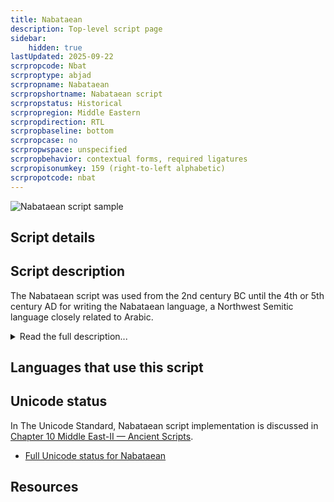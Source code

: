 ```yaml
---
title: Nabataean
description: Top-level script page
sidebar:
    hidden: true
lastUpdated: 2025-09-22
scrpropcode: Nbat
scrproptype: abjad
scrpropname: Nabataean
scrpropshortname: Nabataean script
scrpropstatus: Historical
scrpropregion: Middle Eastern
scrpropdirection: RTL
scrpropbaseline: bottom
scrpropcase: no
scrpropwspace: unspecified
scrpropbehavior: contextual forms, required ligatures
scrpropisonumkey: 159 (right-to-left alphabetic)
scrpropotcode: nbat
---
```



![Nabataean script sample](../images/nbat-sample.jpg "Fragmentory inscription bearing the signature of “Shudu, craftsman” in Nabataean script. Basalt, 1st century AD.")

## Script details

<ScriptDetails />

## Script description

The Nabataean script was used from the 2nd century BC until the 4th or 5th century AD for writing the Nabataean language, a Northwest Semitic language closely related to Arabic.

<details>
<summary>Read the full description...</summary>The script was developed from Aramaic writing, and was the immediate precursor of Arabic writing.

Nabataean was a right-to-left abjad; each letter represented a consonant and the reader had to supply the vowels from the context. It was a cursive script which made extensive use of ligatures. The script was used over a wide geographic area, and letter shapes were highly diverse from one region to another.
</details>

## Languages that use this script

<WsList script='Nbat' wsMax='5' />

## Unicode status

In The Unicode Standard, Nabataean script implementation is discussed in [Chapter 10 Middle East-II — Ancient Scripts](https://www.unicode.org/versions/latest/core-spec/chapter-10/#G29596).

- [Full Unicode status for Nabataean](/scrlang/unicode/nbat-unicode)



## Resources

<ScriptResources detailSummary='seemore' />

